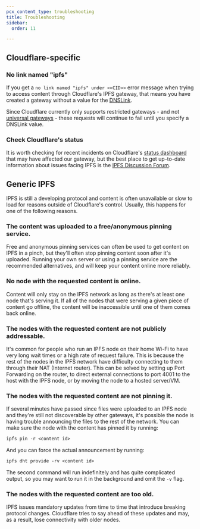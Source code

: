```yaml
---
pcx_content_type: troubleshooting
title: Troubleshooting
sidebar:
  order: 11

---
```


## Cloudflare-specific

### No link named "ipfs"

If you get a `no link named "ipfs" under <<CID>>` error message when trying to access content through Cloudflare's IPFS gateway, that means you have created a gateway without a value for the [DNSLink](/web3/ipfs-gateway/concepts/dnslink).

Since Cloudflare currently only supports restricted gateways - and not [universal gateways](/web3/ipfs-gateway/concepts/universal-gateway/) - these requests will continue to fail until you specify a DNSLink value.

### Check Cloudflare's status

It is worth checking for recent incidents on Cloudflare's [status
dashboard](https://www.cloudflarestatus.com/) that may have affected our
gateway, but the best place to get up-to-date information about issues facing
IPFS is the [IPFS Discussion Forum](https://discuss.ipfs.io/).

## Generic IPFS

IPFS is still a developing protocol and content is often unavailable or slow to
load for reasons outside of Cloudflare's control. Usually, this happens for one
of the following reasons.

### The content was uploaded to a free/anonymous pinning service.

Free and anonymous pinning services can often be used to get content on IPFS in
a pinch, but they'll often stop pinning content soon after it's uploaded.
Running your own server or using a pinning service are the recommended
alternatives, and will keep your content online more reliably.

### No node with the requested content is online.

Content will only stay on the IPFS network as long as there's at least one node
that's serving it. If all of the nodes that were serving a given piece of
content go offline, the content will be inaccessible until one of them comes
back online.

### The nodes with the requested content are not publicly addressable.

It's common for people who run an IPFS node on their home Wi-Fi to have very long
wait times or a high rate of request failure. This is because the rest of the
nodes in the IPFS network have difficulty connecting to them through their NAT
(Internet router). This can be solved by setting up Port Forwarding on the
router, to direct external connections to port 4001 to the host with the IPFS
node, or by moving the node to a hosted server/VM.

### The nodes with the requested content are not pinning it.

If several minutes have passed since files were uploaded to an IPFS node and
they're still not discoverable by other gateways, it's possible the node is
having trouble announcing the files to the rest of the network. You can make
sure the node with the content has pinned it by running:

```txt
ipfs pin -r <content id>
```

And you can force the actual announcement by running:

```txt
ipfs dht provide -rv <content id>
```

The second command will run indefinitely and has quite complicated output, so
you may want to run it in the background and omit the `-v` flag.

### The nodes with the requested content are too old.

IPFS issues mandatory updates from time to time that introduce breaking protocol
changes. Cloudflare tries to say ahead of these updates and may, as a result,
lose connectivity with older nodes.
